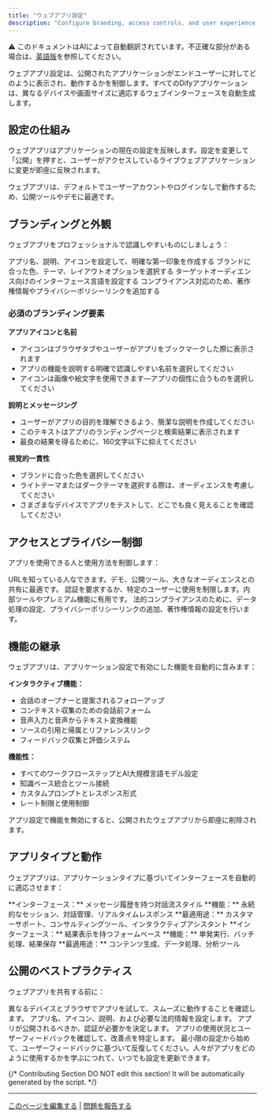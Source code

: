 ```yaml
---
title: "ウェブアプリ設定"
description: "Configure branding, access controls, and user experience settings for your published web applications"
---
```


<Note> ⚠️ このドキュメントはAIによって自動翻訳されています。不正確な部分がある場合は、[英語版](/en/documentation/pages/publish/webapp/web-app-settings)を参照してください。</Note>


ウェブアプリ設定は、公開されたアプリケーションがエンドユーザーに対してどのように表示され、動作するかを制御します。すべてのDifyアプリケーションは、異なるデバイスや画面サイズに適応するウェブインターフェースを自動生成します。

## 設定の仕組み

ウェブアプリはアプリケーションの現在の設定を反映します。設定を変更して「公開」を押すと、ユーザーがアクセスしているライブウェブアプリケーションに変更が即座に反映されます。

<Info>
ウェブアプリは、デフォルトでユーザーアカウントやログインなしで動作するため、公開ツールやデモに最適です。
</Info>

## ブランディングと外観

ウェブアプリをプロフェッショナルで認識しやすいものにしましょう：

<CardGroup cols={2}>
  <Card title="アプリアイデンティティ" icon="id-card">
    アプリ名、説明、アイコンを設定して、明確な第一印象を作成する
  </Card>
  <Card title="ビジュアルデザイン" icon="palette">
    ブランドに合った色、テーマ、レイアウトオプションを選択する
  </Card>
  <Card title="言語設定" icon="globe">
    ターゲットオーディエンス向けのインターフェース言語を設定する
  </Card>
  <Card title="法的ページ" icon="scale">
    コンプライアンス対応のため、著作権情報やプライバシーポリシーリンクを追加する
  </Card>
</CardGroup>

### 必須のブランディング要素

**アプリアイコンと名前**
- アイコンはブラウザタブやユーザーがアプリをブックマークした際に表示されます
- アプリの機能を説明する明確で認識しやすい名前を選択してください
- アイコンは画像や絵文字を使用できます—アプリの個性に合うものを選択してください

**説明とメッセージング**
- ユーザーがアプリの目的を理解できるよう、簡潔な説明を作成してください
- このテキストはアプリのランディングページと検索結果に表示されます
- 最良の結果を得るために、160文字以下に抑えてください

**視覚的一貫性**
- ブランドに合った色を選択してください
- ライトテーマまたはダークテーマを選択する際は、オーディエンスを考慮してください
- さまざまなデバイスでアプリをテストして、どこでも良く見えることを確認してください

## アクセスとプライバシー制御

アプリを使用できる人と使用方法を制御します：

<AccordionGroup>
  <Accordion title="公開アクセス（デフォルト）">
    URLを知っている人なできます。デモ、公開ツール、大きなオーディエンスとの共有に最適です。
  </Accordion>
  
  <Accordion title="アクセス制御">
    認証を要求するか、特定のユーザーに使用を制限します。内部ツールやプレミアム機能に有用です。
  </Accordion>
  
  <Accordion title="プライバシー設定">
    法的コンプライアンスのために、データ処理の設定、プライバシーポリシーリンクの追加、著作権情報の設定を行います。
  </Accordion>
</AccordionGroup>

## 機能の継承

ウェブアプリは、アプリケーション設定で有効にした機能を自動的に含みます：

**インタラクティブ機能：**
- 会話のオープナーと提案されるフォローアップ
- コンテキスト収集のための会話前フォーム
- 音声入力と音声からテキスト変換機能
- ソースの引用と帰属とリファレンスリンク
- フィードバック収集と評価システム

**機能性：**
- すべてのワークフローステップとAI大規模言語モデル設定
- 知識ベース統合とツール接続
- カスタムプロンプトとレスポンス形式
- レート制限と使用制御

<Warning>
アプリ設定で機能を無効にすると、公開されたウェブアプリから即座に削除されます。
</Warning>

## アプリタイプと動作

ウェブアプリは、アプリケーションタイプに基づいてインターフェースを自動的に適応させます：

<Tabs>
  <Tab title="チャットアプリケーション">
    **インターフェース：** メッセージ履歴を持つ対話流スタイル
    **機能：** 永続的なセッション、対話管理、リアルタイムレスポンス
    **最適用途：** カスタマーサポート、コンサルティングツール、インタラクティブアシスタント
  </Tab>
  
  <Tab title="ワークフローアプリケーション">
    **インターフェース：** 結果表示を持つフォームベース
    **機能：** 単発実行、バッチ処理、結果保存
    **最適用途：** コンテンツ生成、データ処理、分析ツール
  </Tab>
</Tabs>

## 公開のベストプラクティス

ウェブアプリを共有する前に：

<Steps>
  <Step title="ユーザーエクスペリエンスをテストする">
    異なるデバイスとブラウザでアプリを試して、スムーズに動作することを確認します。
  </Step>
  
  <Step title="必須設定を構成する">
    アプリ名、アイコン、説明、および必要な法的情報を設定します。
  </Step>
  
  <Step title="アクセス制御を確認する">
    アプリが公開されるべきか、認証が必要かを決定します。
  </Step>
  
  <Step title="使用状況を監視する">
    アプリの使用状況とユーザーフィードバックを確認して、改善点を特定します。
  </Step>
</Steps>

<Tip>
最小限の設定から始めて、ユーザーフィードバックに基づいて反復してください。人々がアプリをどのように使用するかを学ぶにつれて、いつでも設定を更新できます。
</Tip>

{/*
Contributing Section
DO NOT edit this section!
It will be automatically generated by the script.
*/}

---

[このページを編集する](https://github.com/langgenius/dify-docs/edit/main/ja-jp/documentation/pages/publish/web-app-settings.mdx) | [問題を報告する](https://github.com/langgenius/dify-docs/issues/new?template=docs.yml)


